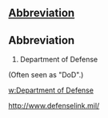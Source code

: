 ==[[Wiktionary:List of acronyms and abbreviations|Abbreviation]]==
== Abbreviation ==
#Department of Defense
(Often seen as "DoD".)

[[w:Department of Defense]]

http://www.defenselink.mil/